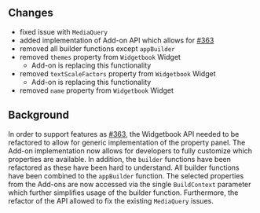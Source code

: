 ## Changes

- fixed issue with `MediaQuery`
- added implementation of Add-on API which allows for [#363](https://github.com/widgetbook/widgetbook/issues/363)
- removed all builder functions except `appBuilder`
- removed `themes` property from `Widgetbook` Widget
    - Add-on is replacing this functionality
- removed `textScaleFactors` property from `Widgetbook` Widget
    - Add-on is replacing this functionality
- removed `name` property from `Widgetbook` Widget

## Background

In order to support features as [#363](https://github.com/widgetbook/widgetbook/issues/363), the Widgetbook API needed to be refactored to allow for generic implementation of the property panel. 
The Add-on implementation now allows for developers to fully customize which properties are available. 
In addition, the `builder` functions have been refactored as these have been hard to understand. 
All builder functions have been combined to the `appBuilder` function. 
The selected properties from the Add-ons are now accessed via the single `BuildContext` parameter which further simplifies usage of the builder function.
Furthermore, the refactor of the API allowed to fix the existing `MediaQuery` issues.